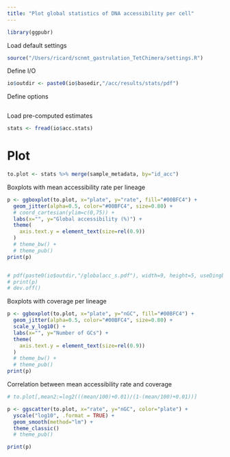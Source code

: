 ```yaml
---
title: "Plot global statistics of DNA accessibility per cell"
---
```


```r
library(ggpubr)
```

Load default settings
```r
source("/Users/ricard/scnmt_gastrulation_TetChimera/settings.R")
```

Define I/O 
```r
io$outdir <- paste0(io$basedir,"/acc/results/stats/pdf")
```

Define options
```r
```

Load pre-computed estimates
```r
stats <- fread(io$acc.stats)
```

# Plot

```r
to.plot <- stats %>% merge(sample_metadata, by="id_acc")
```

Boxplots with mean accessibility rate per lineage
```r
p <- ggboxplot(to.plot, x="plate", y="rate", fill="#00BFC4") +
  geom_jitter(alpha=0.5, color="#00BFC4", size=0.80) +
  # coord_cartesian(ylim=c(0,75)) +
  labs(x="", y="Global accessibility (%)") +
  theme(
    axis.text.y = element_text(size=rel(0.9))
  )
  # theme_bw() +
  # theme_pub()
print(p)


# pdf(paste0(io$outdir,"/globalacc_s.pdf"), width=9, height=5, useDingbats = F)
# print(p)
# dev.off()
```

Boxplots with coverage per lineage
```r
p <- ggboxplot(to.plot, x="plate", y="nGC", fill="#00BFC4") +
  geom_jitter(alpha=0.5, color="#00BFC4", size=0.80) +
  scale_y_log10() +
  labs(x="", y="Number of GCs") +
  theme(
    axis.text.y = element_text(size=rel(0.9))
  )
  # theme_bw() +
  # theme_pub()
print(p)
```

Correlation between mean accessibility rate and coverage
```r
# to.plot[,mean2:=log2(((mean/100)+0.01)/(1-(mean/100)+0.01))]

p <- ggscatter(to.plot, x="rate", y="nGC", color="plate") +
  yscale("log10", .format = TRUE) +
  geom_smooth(method="lm") +
  theme_classic()
  # theme_pub()

print(p)
```
